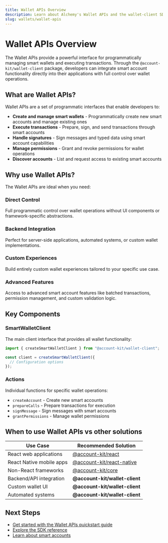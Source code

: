 ```yaml
---
title: Wallet APIs Overview
description: Learn about Alchemy's Wallet APIs and the wallet-client SDK for programmatic smart wallet management
slug: wallets/wallet-apis
---
```


# Wallet APIs Overview

The Wallet APIs provide a powerful interface for programmatically managing smart wallets and executing transactions. Through the `@account-kit/wallet-client` package, developers can integrate smart account functionality directly into their applications with full control over wallet operations.

## What are Wallet APIs?

Wallet APIs are a set of programmatic interfaces that enable developers to:

- **Create and manage smart wallets** - Programmatically create new smart accounts and manage existing ones
- **Execute transactions** - Prepare, sign, and send transactions through smart accounts
- **Handle signatures** - Sign messages and typed data using smart account capabilities
- **Manage permissions** - Grant and revoke permissions for wallet operations
- **Discover accounts** - List and request access to existing smart accounts

## Why use Wallet APIs?

The Wallet APIs are ideal when you need:

### Direct Control

Full programmatic control over wallet operations without UI components or framework-specific abstractions.

### Backend Integration

Perfect for server-side applications, automated systems, or custom wallet implementations.

### Custom Experiences

Build entirely custom wallet experiences tailored to your specific use case.

### Advanced Features

Access to advanced smart account features like batched transactions, permission management, and custom validation logic.

## Key Components

### SmartWalletClient

The main client interface that provides all wallet functionality:

```typescript
import { createSmartWalletClient } from "@account-kit/wallet-client";

const client = createSmartWalletClient({
  // Configuration options
});
```

### Actions

Individual functions for specific wallet operations:

- `createAccount` - Create new smart accounts
- `prepareCalls` - Prepare transactions for execution
- `signMessage` - Sign messages with smart accounts
- `grantPermissions` - Manage wallet permissions

## When to use Wallet APIs vs other solutions

| Use Case                 | Recommended Solution                                        |
| ------------------------ | ----------------------------------------------------------- |
| React web applications   | [@account-kit/react](/wallets/react/overview)               |
| React Native mobile apps | [@account-kit/react-native](/wallets/react-native/overview) |
| Non-React frameworks     | [@account-kit/core](/wallets/core/overview)                 |
| Backend/API integration  | **@account-kit/wallet-client**                              |
| Custom wallet UI         | **@account-kit/wallet-client**                              |
| Automated systems        | **@account-kit/wallet-client**                              |

## Next Steps

- [Get started with the Wallet APIs quickstart guide](/wallets/wallet-apis/quickstart)
- [Explore the SDK reference](/wallets/reference/account-kit/wallet-client)
- [Learn about smart accounts](/wallets/smart-accounts/overview)
